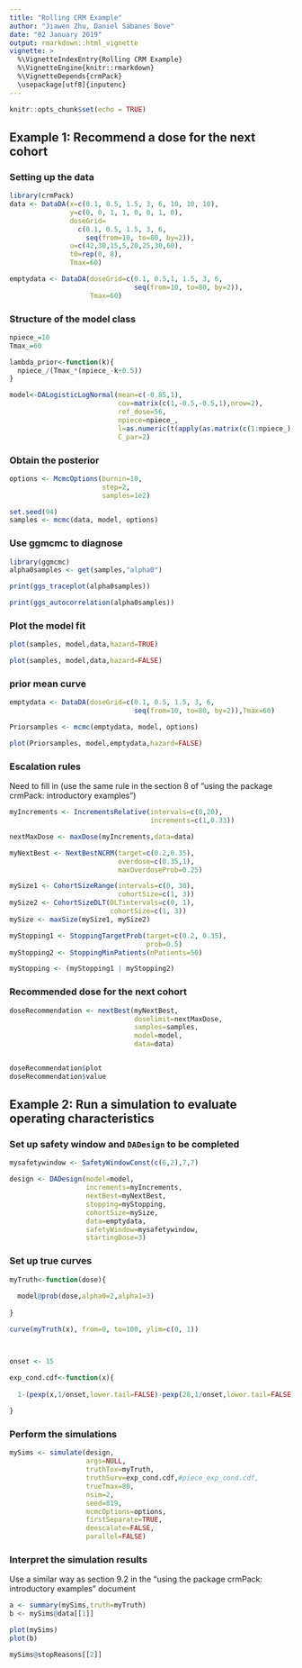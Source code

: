```yaml
---
title: "Rolling CRM Example"
author: "Jiawen Zhu, Daniel Sabanes Bove"
date: "02 January 2019"
output: rmarkdown::html_vignette
vignette: >
  %\VignetteIndexEntry{Rolling CRM Example}
  %\VignetteEngine{knitr::rmarkdown}
  %\VignetteDepends{crmPack}
  \usepackage[utf8]{inputenc}
---
```


```r
knitr::opts_chunk$set(echo = TRUE)
```

## Example 1: Recommend a dose for the next cohort

### Setting up the data

```r
library(crmPack)
data <- DataDA(x=c(0.1, 0.5, 1.5, 3, 6, 10, 10, 10), 
               y=c(0, 0, 1, 1, 0, 0, 1, 0),
               doseGrid=
                 c(0.1, 0.5, 1.5, 3, 6,
                   seq(from=10, to=80, by=2)),
               u=c(42,30,15,5,20,25,30,60),
               t0=rep(0, 8),
               Tmax=60)

emptydata <- DataDA(doseGrid=c(0.1, 0.5,1, 1.5, 3, 6,
                               seq(from=10, to=80, by=2)),
                    Tmax=60)
```

### Structure of the model class

```r
npiece_=10
Tmax_=60

lambda_prior<-function(k){
  npiece_/(Tmax_*(npiece_-k+0.5))
}

model<-DALogisticLogNormal(mean=c(-0.85,1),
                           cov=matrix(c(1,-0.5,-0.5,1),nrow=2),
                           ref_dose=56,
                           npiece=npiece_,
                           l=as.numeric(t(apply(as.matrix(c(1:npiece_),1,npiece_),2,lambda_prior))),
                           C_par=2)

```

### Obtain the posterior

```r
options <- McmcOptions(burnin=10,
                       step=2,
                       samples=1e2)

set.seed(94)
samples <- mcmc(data, model, options)
```


### Use ggmcmc to diagnose

```r
library(ggmcmc)
alpha0samples <- get(samples,"alpha0")

print(ggs_traceplot(alpha0samples))

print(ggs_autocorrelation(alpha0samples))
```

### Plot the model fit

```r
plot(samples, model,data,hazard=TRUE)

plot(samples, model,data,hazard=FALSE)
```


### prior mean curve

```r
emptydata <- DataDA(doseGrid=c(0.1, 0.5, 1.5, 3, 6,
                               seq(from=10, to=80, by=2)),Tmax=60)

Priorsamples <- mcmc(emptydata, model, options)

plot(Priorsamples, model,emptydata,hazard=FALSE)
```


### Escalation rules

Need to fill in (use the same rule in the section 8 of "using the package crmPack: introductory examples")

```r
myIncrements <- IncrementsRelative(intervals=c(0,20),
                                   increments=c(1,0.33))

nextMaxDose <- maxDose(myIncrements,data=data)

myNextBest <- NextBestNCRM(target=c(0.2,0.35),
                           overdose=c(0.35,1),
                           maxOverdoseProb=0.25)

mySize1 <- CohortSizeRange(intervals=c(0, 30),
                           cohortSize=c(1, 3))
mySize2 <- CohortSizeDLT(DLTintervals=c(0, 1),
                         cohortSize=c(1, 3))
mySize <- maxSize(mySize1, mySize2)

myStopping1 <- StoppingTargetProb(target=c(0.2, 0.35),
                                  prob=0.5)
myStopping2 <- StoppingMinPatients(nPatients=50)

myStopping <- (myStopping1 | myStopping2)
```

### Recommended dose for the next cohort

```r
doseRecommendation <- nextBest(myNextBest,
                               doselimit=nextMaxDose,
                               samples=samples,
                               model=model,
                               data=data)


doseRecommendation$plot
doseRecommendation$value
```

## Example 2: Run a simulation to evaluate operating characteristics

### Set up safety window and `DADesign` to be completed

```r
mysafetywindow <- SafetyWindowConst(c(6,2),7,7)

design <- DADesign(model=model,
                   increments=myIncrements,
                   nextBest=myNextBest,
                   stopping=myStopping,
                   cohortSize=mySize,
                   data=emptydata,
                   safetyWindow=mysafetywindow,
                   startingDose=3)

```


### Set up true curves

```r
myTruth<-function(dose){
  
  model@prob(dose,alpha0=2,alpha1=3)
  
}

curve(myTruth(x), from=0, to=100, ylim=c(0, 1))



onset <- 15

exp_cond.cdf<-function(x){
  
  1-(pexp(x,1/onset,lower.tail=FALSE)-pexp(28,1/onset,lower.tail=FALSE))/pexp(28,1/onset)
  
}
```


### Perform the simulations

```r
mySims <- simulate(design,
                   args=NULL,
                   truthTox=myTruth,
                   truthSurv=exp_cond.cdf,#piece_exp_cond.cdf,
                   trueTmax=80,
                   nsim=2,
                   seed=819,
                   mcmcOptions=options,
                   firstSeparate=TRUE,
                   deescalate=FALSE,
                   parallel=FALSE)
```


### Interpret the simulation results

Use a similar way as section 9.2 in the "using the package crmPack: introductory examples" document 

```r
a <- summary(mySims,truth=myTruth)
b <- mySims@data[[1]]

plot(mySims)
plot(b)

mySims@stopReasons[[2]]
```





